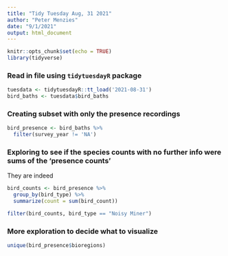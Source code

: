 ```yaml
---
title: "Tidy Tuesday Aug, 31 2021"
author: "Peter Menzies"
date: "9/1/2021"
output: html_document
---
```


```r
knitr::opts_chunk$set(echo = TRUE)
library(tidyverse)
```

### Read in file using `tidytuesdayR` package

```r
tuesdata <- tidytuesdayR::tt_load('2021-08-31')
bird_baths <- tuesdata$bird_baths
```

### Creating subset with only the presence recordings

```r
bird_presence <- bird_baths %>% 
  filter(survey_year != 'NA')
```

### Exploring to see if the species counts with no further info were sums of the 'presence counts'

They are indeed

```r
bird_counts <- bird_presence %>% 
  group_by(bird_type) %>% 
  summarize(count = sum(bird_count))

filter(bird_counts, bird_type == "Noisy Miner")
```

### More exploration to decide what to visualize

```r
unique(bird_presence$bioregions)
```

